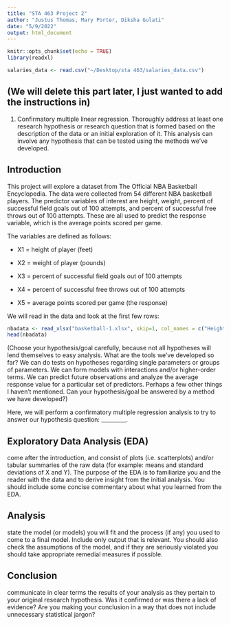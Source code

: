 ```yaml
---
title: "STA 463 Project 2"
author: "Justus Thomas, Mary Porter, Diksha Gulati"
date: "5/9/2022"
output: html_document
---
```


```r
knitr::opts_chunk$set(echo = TRUE)
library(readxl)
```

```r
salaries_data <- read.csv("~/Desktop/sta 463/salaries_data.csv")
```

## (We will delete this part later, I just wanted to add the instructions in)

1. Confirmatory multiple linear regression. Thoroughly address at least one research hypothesis or research question that is formed based on the description of the data or an initial exploration of it. This analysis can involve any hypothesis that can be tested using the methods we’ve developed.

## Introduction
This project will explore a dataset from The Official NBA Basketball Encyclopedia. The data were collected from 54 different NBA basketball players. The predictor variables of interest are height, weight, percent of successful field goals 
out of 100 attempts, and percent of successful free throws out of 100 attempts. These are all used to predict the response variable, which is the average points scored per game.

The variables are defined as follows:

  * X1 = height of player (feet)

  * X2 = weight of player (pounds)

  * X3 = percent of successful field goals out of 100 attempts

  * X4 = percent of successful free throws out of 100 attempts

  * X5 = average points scored per game (the response)

We will read in the data and look at the first few rows:
```r
nbadata <- read_xlsx("basketball-1.xlsx", skip=1, col_names = c("Height(feet)","Weight(pounds)", "FieldGoal%", "FreeThrow%", "AveragePPG"))
head(nbadata)
```

(Choose your hypothesis/goal carefully, because not all hypotheses will lend themselves to easy analysis. What are the tools we’ve developed so far? We can do tests on hypotheses regarding single parameters or groups of parameters. We can form models with interactions and/or higher-order terms. We can predict future observations and analyze the average response value for a particular set of predictors. Perhaps a few other things I haven’t mentioned. Can your hypothesis/goal be answered by a method we have developed?)

Here, we will perform a confirmatory multiple regression analysis to try to answer our hypothesis question: _________.

## Exploratory Data Analysis (EDA)
come after the introduction, and consist of plots (i.e. scatterplots) and/or tabular summaries of the raw data (for example: means and standard deviations of X and Y). The purpose of the EDA is to familiarize you and the reader with the data and to derive insight from the initial analysis. You should include some concise commentary about what you learned from the EDA.

## Analysis
state the model (or models) you will fit and the process (if any) you used to come to a final model. Include only output that is relevant. You should also check the assumptions of the model, and if they are seriously violated you should take appropriate remedial measures if possible.

## Conclusion
communicate in clear terms the results of your analysis as they pertain to your original research hypothesis. Was it confirmed or was there a lack of evidence? Are you making your conclusion in a way that does not include unnecessary statistical jargon?
